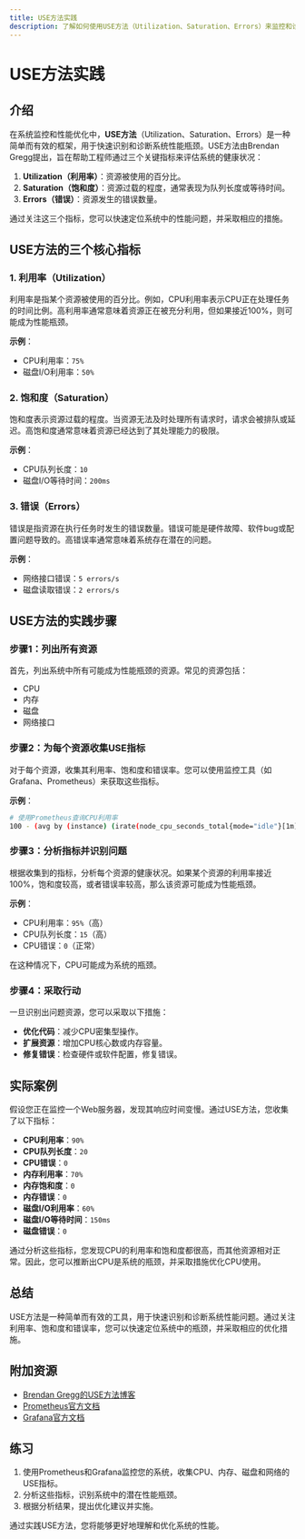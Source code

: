 ```yaml
---
title: USE方法实践
description: 了解如何使用USE方法（Utilization、Saturation、Errors）来监控和诊断系统性能问题，提升系统的可观测性。
---
```


# USE方法实践

## 介绍

在系统监控和性能优化中，**USE方法**（Utilization、Saturation、Errors）是一种简单而有效的框架，用于快速识别和诊断系统性能瓶颈。USE方法由Brendan Gregg提出，旨在帮助工程师通过三个关键指标来评估系统的健康状况：

1. **Utilization（利用率）**：资源被使用的百分比。
2. **Saturation（饱和度）**：资源过载的程度，通常表现为队列长度或等待时间。
3. **Errors（错误）**：资源发生的错误数量。

通过关注这三个指标，您可以快速定位系统中的性能问题，并采取相应的措施。

## USE方法的三个核心指标

### 1. 利用率（Utilization）

利用率是指某个资源被使用的百分比。例如，CPU利用率表示CPU正在处理任务的时间比例。高利用率通常意味着资源正在被充分利用，但如果接近100%，则可能成为性能瓶颈。

**示例**：
- CPU利用率：`75%`
- 磁盘I/O利用率：`50%`

### 2. 饱和度（Saturation）

饱和度表示资源过载的程度。当资源无法及时处理所有请求时，请求会被排队或延迟。高饱和度通常意味着资源已经达到了其处理能力的极限。

**示例**：
- CPU队列长度：`10`
- 磁盘I/O等待时间：`200ms`

### 3. 错误（Errors）

错误是指资源在执行任务时发生的错误数量。错误可能是硬件故障、软件bug或配置问题导致的。高错误率通常意味着系统存在潜在的问题。

**示例**：
- 网络接口错误：`5 errors/s`
- 磁盘读取错误：`2 errors/s`

## USE方法的实践步骤

### 步骤1：列出所有资源

首先，列出系统中所有可能成为性能瓶颈的资源。常见的资源包括：

- CPU
- 内存
- 磁盘
- 网络接口

### 步骤2：为每个资源收集USE指标

对于每个资源，收集其利用率、饱和度和错误率。您可以使用监控工具（如Grafana、Prometheus）来获取这些指标。

**示例**：
```bash
# 使用Prometheus查询CPU利用率
100 - (avg by (instance) (irate(node_cpu_seconds_total{mode="idle"}[1m])) * 100)
```

### 步骤3：分析指标并识别问题

根据收集到的指标，分析每个资源的健康状况。如果某个资源的利用率接近100%，饱和度较高，或者错误率较高，那么该资源可能成为性能瓶颈。

**示例**：
- CPU利用率：`95%`（高）
- CPU队列长度：`15`（高）
- CPU错误：`0`（正常）

在这种情况下，CPU可能成为系统的瓶颈。

### 步骤4：采取行动

一旦识别出问题资源，您可以采取以下措施：

- **优化代码**：减少CPU密集型操作。
- **扩展资源**：增加CPU核心数或内存容量。
- **修复错误**：检查硬件或软件配置，修复错误。

## 实际案例

假设您正在监控一个Web服务器，发现其响应时间变慢。通过USE方法，您收集了以下指标：

- **CPU利用率**：`90%`
- **CPU队列长度**：`20`
- **CPU错误**：`0`
- **内存利用率**：`70%`
- **内存饱和度**：`0`
- **内存错误**：`0`
- **磁盘I/O利用率**：`60%`
- **磁盘I/O等待时间**：`150ms`
- **磁盘错误**：`0`

通过分析这些指标，您发现CPU的利用率和饱和度都很高，而其他资源相对正常。因此，您可以推断出CPU是系统的瓶颈，并采取措施优化CPU使用。

## 总结

USE方法是一种简单而有效的工具，用于快速识别和诊断系统性能问题。通过关注利用率、饱和度和错误率，您可以快速定位系统中的瓶颈，并采取相应的优化措施。

## 附加资源

- [Brendan Gregg的USE方法博客](http://www.brendangregg.com/usemethod.html)
- [Prometheus官方文档](https://prometheus.io/docs/)
- [Grafana官方文档](https://grafana.com/docs/)

## 练习

1. 使用Prometheus和Grafana监控您的系统，收集CPU、内存、磁盘和网络的USE指标。
2. 分析这些指标，识别系统中的潜在性能瓶颈。
3. 根据分析结果，提出优化建议并实施。

通过实践USE方法，您将能够更好地理解和优化系统的性能。